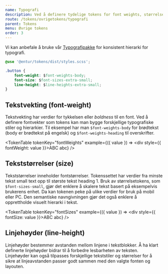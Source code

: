 ```yaml
---
name: Typografi
description: Ved å definere tydelige tokens for font weights, størrelser og linjehøyder, blir det enklere å innføre konsistent typografi.
route: /tokens/ovrigetokens/typografi
parent: Tokens
menu: Øvrige tokens
order: 3
---
```



<PageHeader>

</PageHeader>

Vi kan anbefale å bruke vår [Typografipakke](/komponenter/ressurser/typography) for konsistent hierarki for typografi.


```css
@use '@entur/tokens/dist/styles.scss';

.button {
    font-weight: $font-weights-body;
    font-size: $font-sizes-extra-small;
    line-height: $line-heights-extra-small;
}
```

## Tekstvekting (font-weight)

Tekstvekting har verdier for tykkelsen eller *boldness* til en font. Ved å definere fontvekter som tokens kan man bygge forskjellige typografiske stiler og hierarkier. Til eksempel har man `$font-weights-body` for brødtekst (body er brødtekst på engelsk) og `$font-weights-heading` til overskrifter.

<TokenTable
  tokenKey="fontWeights"
  example={({ value }) => <div style={{ fontWeight: value }}>ABC abc</div>}
/>

## Tekststørrelser (size)
Tekststørrelser inneholder fontstørrelser. Tokenssettet har verdier fra minste tekst small text opp til største tekst heading 1. Bruk av størrelsetokens, som `$font-sizes-small`, gjør det enklere å skalere tekst basert på eksempelvis brukerens enhet. Da kan tokenen peke på ulike verdier for bruk på mobil eller PC. Den semantiske navngivningen gjør det også enklere å opprettholde visuelt hierarki i tekst.

<TokenTable
  tokenKey="fontSizes"
  example={({ value }) => <div style={{ fontSize: value }}>ABC abc</div>}
/>

## Linjehøyder (line-height)

Linjehøyder bestemmer avstanden mellom linjene i tekstblokker. Å ha klart definerte linjehøyder bidrar til å forbedre lesbarheten av teksten. Linjehøyder kan også tilpasses forskjellige tekststiler og størrelser for å sikre at linjeavstanden passer godt sammen med den valgte fonten og layouten.

<TokenTable tokenKey="lineHeights" />
